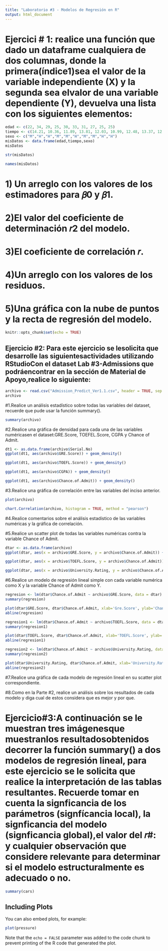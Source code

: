 ```yaml
---
title: "Laboratorio #3 - Modelos de Regresión en R"
output: html_document
---
```


# Ejercici # 1: realice  una  función que  dado  un dataframe cualquiera de dos columnas, donde la primera(índice1)sea el valor de la variable independiente (X) y la segunda sea elvalor de una variable dependiente (Y), devuelva una lista con los siguientes elementos:

```r
edad <- c(22, 34, 29, 25, 30, 33, 31, 27, 25, 25)
tiempo <- c(14.21, 10.36, 11.89, 13.81, 12.03, 10.99, 12.48, 13.37, 12.29, 11.92)
sexo <- c("M","H","H","M","M","H","M","M","H","H")
misDatos <- data.frame(edad,tiempo,sexo)
misDatos
```

```r
str(misDatos)
```
```r
names(misDatos)
```
# 1) Un arreglo con los valores de los estimadores para 𝛽0 y 𝛽1.

# 2)El valor del coeficiente de determinación 𝑟2 del modelo.

# 3)El coeficiente de correlación 𝑟. 

# 4)Un arreglo con los valores de los residuos.

# 5)Una gráfica con la nube de puntos y la recta de regresión del modelo.
```r
knitr::opts_chunk$set(echo = TRUE)
```

## Ejercicio #2: Para este ejercicio se lesolicita que desarrolle las siguientesactividades utilizando RStudioCon el dataset Lab #3-Admissions que podráencontrar en la sección de Material de Apoyo,realice lo siguiente:
```r
archivo <- read.csv("Admission_Predict_Ver1.1.csv", header = TRUE, sep = ",")
archivo
```
#1.Realice un análisis estadístico sobre todas las variables del dataset, recuerde que pude usar la función summary().
```r
summary(archivo)
```

#2.Realice una gráfica de densidad para cada una de las variables numéricasen el dataset:GRE.Score, TOEFEL.Score, CGPA y Chance of Admit.
```r
dt1 <- as.data.frame(archivo$Serial.No)
ggplot(dt1, aes(archivo$GRE.Score)) + geom_density()
```
```r
ggplot(dt1, aes(archivo$TOEFL.Score)) + geom_density()
```
```r
ggplot(dt1, aes(archivo$CGPA)) + geom_density()
```
```r
ggplot(dt1, aes(archivo$Chance.of.Admit)) + geom_density()
```

#3.Realice  una  gráfica  de  correlación  entre  las  variables del inciso anterior.
```r
plot(archivo)
```
```r
chart.Correlation(archivo, histogram = TRUE, method = "pearson")
```

#4.Realice  comentarios  sobre  el  análisis  estadístico  de  las variables numéricas y la gráfica de correlación.


#5.Realice un scatter plot de todas las variables numéricas contra la variable Chance of Admit.
```r
dtar <- as.data.frame(archivo)
ggplot(dtar, aes(x = archivo$GRE.Score, y = archivo$Chance.of.Admit)) +   geom_point()
```
```r
ggplot(dtar, aes(x = archivo$TOEFL.Score, y = archivo$Chance.of.Admit)) +   geom_point()
```
```r
ggplot(dtar, aes(x = archivo$University.Rating, y = archivo$Chance.of.Admit)) +   geom_point()
```
#6.Realice un modelo de regresión lineal simple con cada variable numérica como X y la variable Chance of Admit como Y.
```r
regresion <- lm(dtar$Chance.of.Admit ~ archivo$GRE.Score, data = dtar)
summary(regresion)
```
```r
plot(dtar$GRE.Score, dtar$Chance.of.Admit, xlab='Gre.Score', ylab='Chance of Admit')
abline(regresion)
```
```r
regresion1 <- lm(dtar$Chance.of.Admit ~ archivo$TOEFL.Score, data = dtar)
summary(regresion1)
```
```r
plot(dtar$TOEFL.Score, dtar$Chance.of.Admit, xlab='TOEFL.Score', ylab='Chance of Admit')
abline(regresion1)
```
```r
regresion2 <- lm(dtar$Chance.of.Admit ~ archivo$University.Rating, data = dtar)
summary(regresion2)
```
```r
plot(dtar$University.Rating, dtar$Chance.of.Admit, xlab='University.Rating', ylab='Chance of Admit')
abline(regresion2)
```

#7.Realice una gráfica de cada modelo de regresión lineal en su scatter plot correspondiente.


#8.Como en la Parte #2, realice un análisis sobre los resultados de cada modelo y diga cual de estos considera que es mejor y por que.


# Ejercicio#3:A  continuación  se  le  muestran tres imágenesque muestranlos resultadosobtenidos decorrer la función summary() a dos modelos de regresión lineal, para este ejercicio se le solicita que realice la interpretación de las tablas resultantes. Recuerde tomar  en  cuenta  la  signficancia  de  los  parámetros  (signfícancia local), la signficancia del modelo (signficancia global),el valor del 𝑟#:  y  cualquier observación  que  considere relevante para determinar si el modelo estructuralmente es adecuado o no.

```r
summary(cars)
```

## Including Plots

You can also embed plots, for example:

```r
plot(pressure)
```

Note that the `echo = FALSE` parameter was added to the code chunk to prevent printing of the R code that generated the plot.
